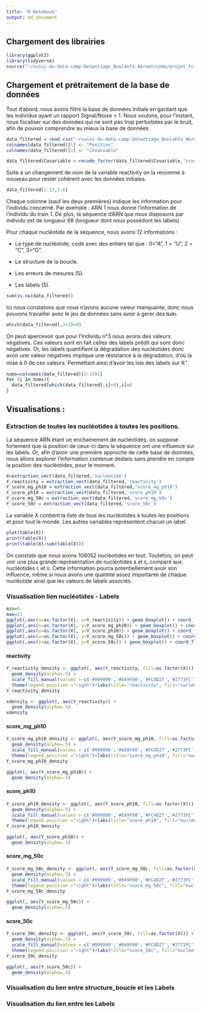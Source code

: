 ```yaml
---
title: "R Notebook"
output: md_document
---
```


## Chargement des librairies
```r
library(ggplot2)
library(tidyverse)
source("~/suivi-du-data-camp-DeSantiago_Boulahfa_Akrout/code/projet_fct.R")
```

## Chargement et prétraitement de la base de données

Tout d'abord, nous avons filtré la base de données initiale en gardant que les individus ayant un rapport Signal/Noise > 1. Nous voulons, pour l'instant, nous focaliser sur des données qui ne sont pas trop perturbées par le bruit, afin de pouvoir comprendre au mieux la base de données.

```r
data_filtered = read.csv("~/suivi-du-data-camp-DeSantiago_Boulahfa_Akrout/code/data_filtered.csv")
colnames(data_filtered)[1] <- "Position"
colnames(data_filtered)[2] <- "Covariable"

data_filtered$Covariable = recode_factor(data_filtered$Covariable,"score_structure_boucle"="reactivity")
```

Suite à un changement de nom de la variable reactivity on la renomme à nouveau pour rester cohérent avec les données initiales.

```r
data_filtered[1:12,1:8]
```

Chaque colonne (sauf les deux premières) indique les information pour l'individu concerné. Par exemple : ARN 1 nous donne l'information de l'individu du train 1.
De plus, la séquence d'ARN que nous disposons par individu est de longueur 68 (longueur dont nous possédont les labels).

Pour chaque nucléotide de la séquence, nous avons 12 informations :

- Le type de nucléotide, codé avec des entiers tel que : 0="A", 1 = "U", 2 = "C", 3="G".

- Le structure de la boucle.

- Les erreurs de mesures (5).

- Les labels (5).

```r
sum(is.na(data_filtered))
```

Ici nous constatons que nous n'avons aucune valeur manquante, donc nous pouvons travailler avec le jeu de données sans avoir à gerer des `NaNs`

```r
which(data_filtered[,3+2]<0)
```

On peut apercevoir que pour l'individu n°3 nous avons des valeurs négatives. Ces valeurs sont en fait celles des labels prédit qui sont donc négatives.
Or, les labels quantifient la dégradation des nucléotides donc avoir une valeur négatives implique une résistance à la dégradation, d'où la mise à 0 de ces valeurs. Permettant ainsi d'avoir les lois des labels sur $\mathbb{R}^+$.

```r
noms=colnames(data_filtered)[3:1591]
for (i in noms){
  data_filtered[which(data_filtered[,i]<0),i]=0
}
```

## Visualisations :

### Extraction de toutes les nucléotides à toutes les positions.


La séquence ARN étant un enchainement de nucléotides, on suppose fortement que la position de ceux-ci dans la séquence ont une influence sur les labels.
Or, afin d'avoir une première approche de cette base de données, nous allons explorer l'information contenue dedans sans prendre en compte la position des nucléotides, pour le moment.

```r
X=extraction_vect(data_filtered,'nucléotide')
Y_reactivity = extraction_vect(data_filtered,'reactivity')
Y_score_mg_ph10 = extraction_vect(data_filtered,'score_mg_ph10')
Y_score_ph10 = extraction_vect(data_filtered,'score_ph10')
Y_score_mg_50c = extraction_vect(data_filtered,'score_mg_50c')
Y_score_50c = extraction_vect(data_filtered,'score_50c')
```

La variable X contient la liste de tous les nucléotides à toutes les positions et pour tout le monde. Les autres variables représentent chacun un label.

```r
plot(table(X))
print(table(X))
print(table(X)/sum(table(X)))
```


On constate que nous avons $108052$ nucléotides en tout. Toutefois, on peut voir une plus grande représentation de nucléotides `A` et `G`, comparé aux nucléotides `C` et `U`.
Cette information pourra potentiellement avoir son influence, même si nous avons une quantité assez importante de chaque nucléotide ainsi que les valeurs de labels associés.


### Visualisation lien nucléotides - Labels

```r
min=0
max=11
ggplot(,aes(x=as.factor(X), y=Y_reactivity)) + geom_boxplot() + coord_flip() + labs(x= "nucléotides",y="reactivity") + ylim(min, max)
ggplot(,aes(x=as.factor(X), y=Y_score_mg_ph10)) + geom_boxplot() + coord_flip() + labs(x= "nucléotides",y="score_mg_ph10") + ylim(min, max)
ggplot(,aes(x=as.factor(X), y=Y_score_ph10)) + geom_boxplot() + coord_flip() + labs(x= "nucléotides",y="score_ph10") + ylim(min, max)
ggplot(,aes(x=as.factor(X), y=Y_score_mg_50c)) + geom_boxplot() + coord_flip() + labs(x= "nucléotides",y="score_mg_50c") + ylim(min, max)
ggplot(,aes(x=as.factor(X), y=Y_score_50c)) + geom_boxplot() + coord_flip() + labs(x= "nucléotides",y="score_50c") + ylim(min, max)
```


#### reactivity

```r
Y_reactivity_density <- ggplot(, aes(Y_reactivity, fill=as.factor(X))) + 
  geom_density(alpha=.5) + 
  scale_fill_manual(values = c('#999999','#E69F00','#FC4D27','#2773FC')) + 
  theme(legend.position ="right")+labs(title="reactivity", fill="nucléotide")
Y_reactivity_density
```


```r
xdensity <- ggplot(, aes(Y_reactivity)) + 
  geom_density(alpha=.5)
xdensity
```


#### score_mg_ph10
```r
Y_score_mg_ph10_density <- ggplot(, aes(Y_score_mg_ph10, fill=as.factor(X))) + 
  geom_density(alpha=.5) + 
  scale_fill_manual(values = c('#999999','#E69F00','#FC4D27','#2773FC')) + 
  theme(legend.position ="right")+labs(title="score_mg_ph10", fill="nucléotide")
Y_score_mg_ph10_density
```


```r
ggplot(, aes(Y_score_mg_ph10)) + 
  geom_density(alpha=.5)
```




#### score_ph10
```r
Y_score_ph10_density <- ggplot(, aes(Y_score_ph10, fill=as.factor(X))) + 
  geom_density(alpha=.5) + 
  scale_fill_manual(values = c('#999999','#E69F00','#FC4D27','#2773FC')) + 
  theme(legend.position ="right")+labs(title="score_ph10", fill="nucléotide")
Y_score_ph10_density
```


```r
ggplot(, aes(Y_score_ph10)) + 
  geom_density(alpha=.5)
```



#### score_mg_50c
```r
Y_score_mg_50c_density <- ggplot(, aes(Y_score_mg_50c, fill=as.factor(X))) + 
  geom_density(alpha=.5) + 
  scale_fill_manual(values = c('#999999','#E69F00','#FC4D27','#2773FC')) + 
  theme(legend.position ="right")+labs(title="score_mg_50c", fill="nucléotide")
Y_score_mg_50c_density
```


```r
ggplot(, aes(Y_score_mg_50c)) + 
  geom_density(alpha=.5)
```



#### score_50c
```r
Y_score_50c_density <- ggplot(, aes(Y_score_50c, fill=as.factor(X))) + 
  geom_density(alpha=.5) + 
  scale_fill_manual(values = c('#999999','#E69F00','#FC4D27','#2773FC')) + 
  theme(legend.position ="right")+labs(title="score_50c", fill="nucléotide")
Y_score_50c_density
```


```r
ggplot(, aes(Y_score_50c)) + 
  geom_density(alpha=.5)
```

### Visualisation du lien entre structure_boucle et les Labels


### Visualisation du lien entre les Labels






<!-- ## Pour chaque position -->
<!-- ```{r} -->
<!-- idx= 1*12 -->
<!-- X=t(data_filtered[1+idx,]) #Nucléotide -->
<!-- Y=t(data_filtered[11+idx,]) # Score -->

<!-- X=X[c(-1,-2)] -->
<!-- Y=Y[c(-1,-2)] -->
<!-- plot(X,Y) -->
<!-- ``` -->


<!-- ## Pour chaque individu -->
<!-- ```{r} -->
<!-- X=rep(0,68) -->
<!-- Y=rep(0,68) -->
<!-- ``` -->

